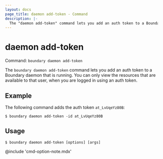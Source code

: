 ```yaml
---
layout: docs
page_title: daemon add-token - Command
description: |-
  The "daemon add-token" command lets you add an auth token to a Boundary daemon that is running.
---
```


# daemon add-token

Command: `boundary daemon add-token`

The `boundary daemon add-token` command lets you add an auth token to a Boundary daemon that is running.
You can only view the resources that are available to that user, when you are logged in using an auth token.

## Example

The following command adds the auth token `at_LvUqeYz80B`:

```shell-session
$ boundary daemon add-token -id at_LvUqeYz80B
```

## Usage

<CodeBlockConfig hideClipboard>

```shell-session
$ boundary daemon add-token [options] [args]
```

</CodeBlockConfig>

@include 'cmd-option-note.mdx'